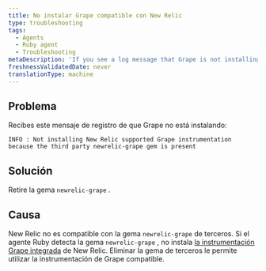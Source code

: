 ```yaml
---
title: No instalar Grape compatible con New Relic
type: troubleshooting
tags:
  - Agents
  - Ruby agent
  - Troubleshooting
metaDescription: 'If you see a log message that Grape is not installing because of the newrelic-grape third-party gem, remove the newrelic-grape gem.'
freshnessValidatedDate: never
translationType: machine
---
```


## Problema

Recibes este mensaje de registro de que Grape no está instalando:

```
INFO : Not installing New Relic supported Grape instrumentation because the third party newrelic-grape gem is present
```

## Solución

Retire la gema `newrelic-grape` .

## Causa

New Relic no es compatible con la gema `newrelic-grape` de terceros. Si el agente Ruby detecta la gema `newrelic-grape` , no instala [la instrumentación Grape integrada](/docs/agents/ruby-agent/getting-started/ruby-agent-requirements-supported-frameworks) de New Relic. Eliminar la gema de terceros le permite utilizar la instrumentación de Grape compatible.